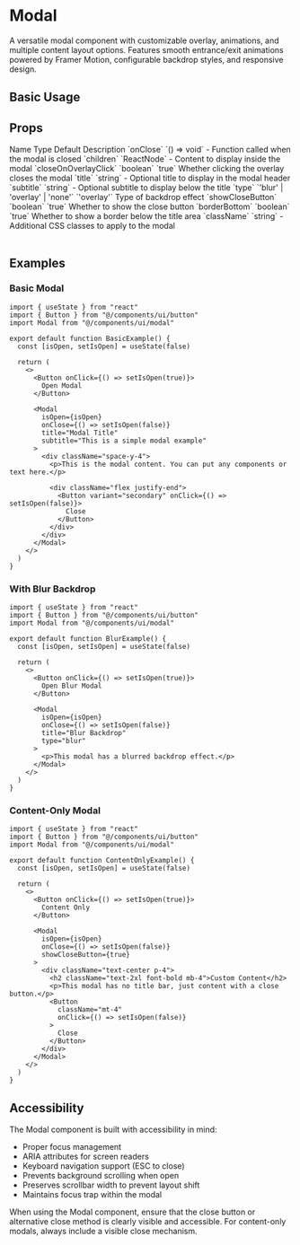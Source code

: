 # Modal

A versatile modal component with customizable overlay, animations, and multiple content layout options. Features smooth entrance/exit animations powered by Framer Motion, configurable backdrop styles, and responsive design.

## Basic Usage

<ComponentTabs name="modal-basic" />

<InstallationInstructions componentName="modal" />

## Props

<Table>
  <TableHeader>
    <TableRow>
      <TableHead>Name</TableHead>
      <TableHead>Type</TableHead>
      <TableHead>Default</TableHead>
      <TableHead>Description</TableHead>
    </TableRow>
  </TableHeader>
  <TableBody>
    <TableRow>
      <TableCell>`onClose`</TableCell>
      <TableCell>`() => void`</TableCell>
      <TableCell>-</TableCell>
      <TableCell>Function called when the modal is closed</TableCell>
    </TableRow>
    <TableRow>
      <TableCell>`children`</TableCell>
      <TableCell>`ReactNode`</TableCell>
      <TableCell>-</TableCell>
      <TableCell>Content to display inside the modal</TableCell>
    </TableRow>
    <TableRow>
      <TableCell>`closeOnOverlayClick`</TableCell>
      <TableCell>`boolean`</TableCell>
      <TableCell>`true`</TableCell>
      <TableCell>Whether clicking the overlay closes the modal</TableCell>
    </TableRow>
    <TableRow>
      <TableCell>`title`</TableCell>
      <TableCell>`string`</TableCell>
      <TableCell>-</TableCell>
      <TableCell>Optional title to display in the modal header</TableCell>
    </TableRow>
    <TableRow>
      <TableCell>`subtitle`</TableCell>
      <TableCell>`string`</TableCell>
      <TableCell>-</TableCell>
      <TableCell>Optional subtitle to display below the title</TableCell>
    </TableRow>
    <TableRow>
      <TableCell>`type`</TableCell>
      <TableCell>`'blur' | 'overlay' | 'none'`</TableCell>
      <TableCell>`'overlay'`</TableCell>
      <TableCell>Type of backdrop effect</TableCell>
    </TableRow>
    <TableRow>
      <TableCell>`showCloseButton`</TableCell>
      <TableCell>`boolean`</TableCell>
      <TableCell>`true`</TableCell>
      <TableCell>Whether to show the close button</TableCell>
    </TableRow>
    <TableRow>
      <TableCell>`borderBottom`</TableCell>
      <TableCell>`boolean`</TableCell>
      <TableCell>`true`</TableCell>
      <TableCell>Whether to show a border below the title area</TableCell>
    </TableRow>
    <TableRow>
      <TableCell>`className`</TableCell>
      <TableCell>`string`</TableCell>
      <TableCell>-</TableCell>
      <TableCell>Additional CSS classes to apply to the modal</TableCell>
    </TableRow>
  </TableBody>
</Table>

## Examples

### Basic Modal

```tsx
import { useState } from "react"
import { Button } from "@/components/ui/button"
import Modal from "@/components/ui/modal"

export default function BasicExample() {
  const [isOpen, setIsOpen] = useState(false)

  return (
    <>
      <Button onClick={() => setIsOpen(true)}>
        Open Modal
      </Button>

      <Modal
        isOpen={isOpen}
        onClose={() => setIsOpen(false)}
        title="Modal Title"
        subtitle="This is a simple modal example"
      >
        <div className="space-y-4">
          <p>This is the modal content. You can put any components or text here.</p>
          
          <div className="flex justify-end">
            <Button variant="secondary" onClick={() => setIsOpen(false)}>
              Close
            </Button>
          </div>
        </div>
      </Modal>
    </>
  )
}
```

### With Blur Backdrop

```tsx
import { useState } from "react"
import { Button } from "@/components/ui/button"
import Modal from "@/components/ui/modal"

export default function BlurExample() {
  const [isOpen, setIsOpen] = useState(false)

  return (
    <>
      <Button onClick={() => setIsOpen(true)}>
        Open Blur Modal
      </Button>

      <Modal
        isOpen={isOpen}
        onClose={() => setIsOpen(false)}
        title="Blur Backdrop"
        type="blur"
      >
        <p>This modal has a blurred backdrop effect.</p>
      </Modal>
    </>
  )
}
```

### Content-Only Modal

```tsx
import { useState } from "react"
import { Button } from "@/components/ui/button"
import Modal from "@/components/ui/modal"

export default function ContentOnlyExample() {
  const [isOpen, setIsOpen] = useState(false)

  return (
    <>
      <Button onClick={() => setIsOpen(true)}>
        Content Only
      </Button>

      <Modal
        isOpen={isOpen}
        onClose={() => setIsOpen(false)}
        showCloseButton={true}
      >
        <div className="text-center p-4">
          <h2 className="text-2xl font-bold mb-4">Custom Content</h2>
          <p>This modal has no title bar, just content with a close button.</p>
          <Button 
            className="mt-4" 
            onClick={() => setIsOpen(false)}
          >
            Close
          </Button>
        </div>
      </Modal>
    </>
  )
}
```

## Accessibility

The Modal component is built with accessibility in mind:

- Proper focus management
- ARIA attributes for screen readers
- Keyboard navigation support (ESC to close)
- Prevents background scrolling when open
- Preserves scrollbar width to prevent layout shift
- Maintains focus trap within the modal

When using the Modal component, ensure that the close button or alternative close method is clearly visible and accessible. For content-only modals, always include a visible close mechanism.
